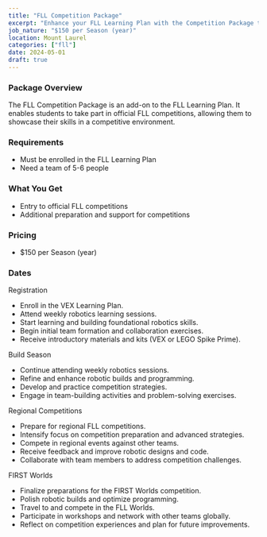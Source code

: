 ```yaml
---
title: "FLL Competition Package"
excerpt: "Enhance your FLL Learning Plan with the Competition Package to participate in official FLL competitions."
job_nature: "$150 per Season (year)"
location: Mount Laurel
categories: ["fll"]
date: 2024-05-01
draft: true
---
```


### Package Overview

The FLL Competition Package is an add-on to the FLL Learning Plan. It enables students to take part in official FLL competitions, allowing them to showcase their skills in a competitive environment.

### Requirements

- Must be enrolled in the FLL Learning Plan
- Need a team of 5-6 people

### What You Get

- Entry to official FLL competitions
- Additional preparation and support for competitions

### Pricing

- $150 per Season (year)

### Dates
<Changelog date="Apr-Aug">
<Badge type="changed">Registration</Badge>

- Enroll in the VEX Learning Plan.
- Attend weekly robotics learning sessions.
- Start learning and building foundational robotics skills.
- Begin initial team formation and collaboration exercises.
- Receive introductory materials and kits (VEX or LEGO Spike Prime).

</Changelog>

<Changelog date="Sept-Jan">
<Badge type="changed">Build Season</Badge>

- Continue attending weekly robotics sessions.
- Refine and enhance robotic builds and programming.
- Develop and practice competition strategies.
- Engage in team-building activities and problem-solving exercises.

</Changelog>

<Changelog date="Nov-Apr">
<Badge type="changed">Regional Competitions</Badge>

- Prepare for regional FLL competitions.
- Intensify focus on competition preparation and advanced strategies.
- Compete in regional events against other teams.
- Receive feedback and improve robotic designs and code.
- Collaborate with team members to address competition challenges.

</Changelog>

<Changelog date="April">
<Badge type="remove">FIRST Worlds</Badge>

- Finalize preparations for the FIRST Worlds competition.
- Polish robotic builds and optimize programming.
- Travel to and compete in the FLL Worlds.
- Participate in workshops and network with other teams globally.
- Reflect on competition experiences and plan for future improvements.

</Changelog>

